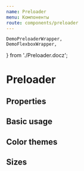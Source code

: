 ```yaml
---
name: Preloader
menu: Компоненты
route: components/preloader
---
```


    DemoPreloaderWrapper,
    DemoFlexboxWrapper,
} from './Preloader.docz';

# Preloader

## Properties

<Props of={Preloader} />

## Basic usage

<Playground>
    <DemoFlexboxWrapper>
        <Preloader />
    </DemoFlexboxWrapper>
</Playground>

## Color themes

<Playground>
    <DemoFlexboxWrapper>
        <Preloader color="default" />
        <Preloader color="black" />
        <DemoPreloaderWrapper>
            <Preloader color="white" />
        </DemoPreloaderWrapper>
    </DemoFlexboxWrapper>
</Playground>

## Sizes

<Playground>
    <DemoFlexboxWrapper>
        <Preloader size="small" />
        <Preloader size="medium" />
    </DemoFlexboxWrapper>
</Playground>
